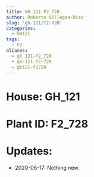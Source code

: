 ```yaml
---
title: GH_121 F2_728
author: Roberto Villegas-Diaz
slug: 'gh-121/f2-728'
categories:
  - GH121
tags:
  - F2
aliases:
  - gh_121-f2_728
  - gh-121-f2-728
  - gh121-f2728
---
```


# **House**: GH_121
# **Plant ID**: F2_728
# **Updates**: 
 - 2020-06-17: Nothing new.
